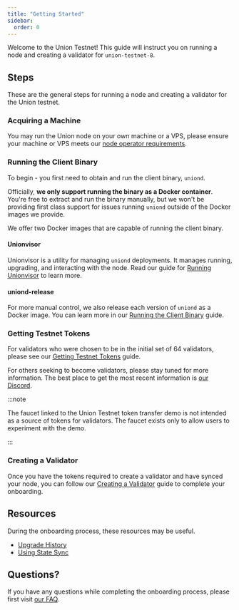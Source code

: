 ```yaml
---
title: "Getting Started"
sidebar:
  order: 0
---
```


Welcome to the Union Testnet! This guide will instruct you on running a node and creating a validator for `union-testnet-8`.

## Steps

These are the general steps for running a node and creating a validator for the Union testnet.

### Acquiring a Machine

You may run the Union node on your own machine or a VPS, please ensure your machine or VPS meets our [node operator requirements](/infrastructure/node-operators/requirements/).

### Running the Client Binary

To begin - you first need to obtain and run the client binary, `uniond`.

Officially, **we only support running the binary as a Docker container**. You're free to extract and run the binary manually, but we won't be providing first class support for issues running `uniond` outside of the Docker images we provide.

We offer two Docker images that are capable of running the client binary.

#### Unionvisor

Unionvisor is a utility for managing `uniond` deployments. It manages running, upgrading, and interacting with the node. Read our guide for [Running Unionvisor](/joining-testnet/unionvisor/) to learn more.

#### uniond-release

For more manual control, we also release each version of `uniond` as a Docker image. You can learn more in our [Running the Client Binary](/joining-testnet/obtaining-uniond/) guide.

### Getting Testnet Tokens

For validators who were chosen to be in the initial set of 64 validators, please see our [Getting Testnet Tokens](/joining-testnet/getting-tokens/) guide.

For others seeking to become validators, please stay tuned for more information. The best place to get the most recent information is [our Discord](https://discord.union.build).

:::note

The faucet linked to the Union Testnet token transfer demo is not intended as a source of tokens for validators. The faucet exists only to allow users to experiment with the demo.

:::

### Creating a Validator

Once you have the tokens required to create a validator and have synced your node, you can follow our [Creating a Validator](/joining-testnet/creating-validators/) guide to complete your onboarding.

## Resources

During the onboarding process, these resources may be useful.

- [Upgrade History](/joining-testnet/upgrade-history/)
- [Using State Sync](/joining-testnet/state-sync/)

## Questions?

If you have any questions while completing the onboarding process, please first visit [our FAQ](/joining-testnet/faq/).
